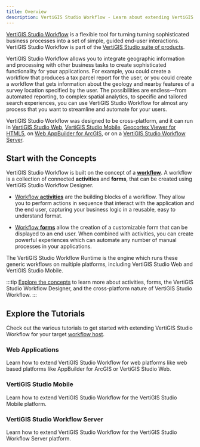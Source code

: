 ```yaml
---
title: Overview
description: VertiGIS Studio Workflow - Learn about extending VertiGIS Studio Workflow
---
```



[VertiGIS Studio Workflow](https://www.vertigisstudio.com/products/vertigis-studio-workflow/) is a flexible tool for turning turning sophisticated business processes into a set of simple, guided end-user interactions. VertiGIS Studio Workflow is part of the [VertiGIS Studio suite of products](https://www.vertigisstudio.com/products/).

VertiGIS Studio Workflow allows you to integrate geographic information and processing with other business tasks to create sophisticated functionality for your applications. For example, you could create a workflow that produces a tax parcel report for the user, or you could create a workflow that gets information about the geology and nearby features of a survey location specified by the user. The possibilities are endless—from automated reporting, to complex spatial analytics, to specific and tailored search experiences, you can use VertiGIS Studio Workflow for almost any process that you want to streamline and automate for your users.

VertiGIS Studio Workflow was designed to be cross-platform, and it can run in [VertiGIS Studio Web](https://www.vertigisstudio.com/products/vertigis-studio-web/), [VertiGIS Studio Mobile](https://www.vertigisstudio.com/products/vertigis-studio-mobile/), [Geocortex Viewer for HTML5](https://docs.vertigisstudio.com/essentials/gvh/), on [Web AppBuilder for ArcGIS](https://www.esri.com/en-us/arcgis/products/web-appbuilder/overview), or on a [VertiGIS Studio Workflow Server](https://docs.vertigisstudio.com/workflow/latest/help/Default.htm#wf5/help/server-workflows.htm%3FTocPath%3DServer%2520Workflows%7C_____0).

<DesignerCallout />

## Start with the Concepts

VertiGIS Studio Workflow is built on the concept of a [**workflow**](key-concepts.mdx#workflow). A workflow is a collection of connected **activities** and **forms**, that can be created using VertiGIS Studio Workflow Designer.

-   [Workflow **activities**](key-concepts.mdx#activities) are the building blocks of a workflow. They allow you to perform actions in sequence that interact with the application and the end user, capturing your business logic in a reusable, easy to understand format.

-   [Workflow **forms**](key-concepts.mdx#form-elements) allow the creation of a customizable form that can be displayed to an end user. When combined with activities, you can create powerful experiences which can automate any number of manual processes in your applications.

The VertiGIS Studio Workflow Runtime is the engine which runs these generic workflows on multiple platforms, including VertiGIS Studio Web and VertiGIS Studio Mobile.

:::tip
[Explore the concepts](key-concepts.mdx) to learn more about activities, forms, the VertiGIS Studio Workflow Designer, and the cross-platform nature of VertiGIS Studio Workflow.
:::

## Explore the Tutorials

Check out the various tutorials to get started with extending VertiGIS Studio Workflow for your target [workflow host](key-concepts.mdx#vertigis-studio-workflow-hosts).

### Web Applications

Learn how to extend VertiGIS Studio Workflow for web platforms like web based platforms like AppBuilder for ArcGIS or VertiGIS Studio Web.

<UseCaseContainer>
    <UseCaseCard
        title="Implement a Custom Activity"
        description="Implement a custom activity for Web Applications"
        link={useBaseUrl(
            "docs/workflow/tutorial-web-calculate-logarithm-activity"
        )}
    />
    <UseCaseCard
        title="Implement a Custom Form Element"
        description="Implement a custom form for Web Applications"
        link={useBaseUrl(
            "docs/workflow/tutorial-web-implement-star-rating-form-element"
        )}
    />
</UseCaseContainer>

### VertiGIS Studio Mobile

Learn how to extend VertiGIS Studio Workflow for the VertiGIS Studio Mobile platform.

<UseCaseContainer>
    <UseCaseCard
        title="Implement a Custom Activity"
        description="Implement a custom activity for VertiGIS Studio Mobile applications"
        link={useBaseUrl(
            "docs/workflow/tutorial-mobile-calculate-logarithm-activity"
        )}
    />
    <UseCaseCard
        title="Implement a Custom Form Element"
        description="Implement a custom form for VertiGIS Studio Mobile applications"
        link={useBaseUrl(
            "docs/workflow/tutorial-mobile-activity-indicator-form-element"
        )}
    />
</UseCaseContainer>

### VertiGIS Studio Workflow Server

Learn how to extend VertiGIS Studio Workflow for the VertiGIS Studio Workflow Server platform.

<UseCaseContainer>
    <UseCaseCard
        title="Implement a Custom Activity"
        description="Implement a custom activity for VertiGIS Studio Workflow Server"
        link={useBaseUrl(
            "docs/workflow/tutorial-server-calculate-logarithm-activity"
        )}
    />
    <UseCaseCard
        title="Reference a Third Party Library"
        description="Reference a third party library in custom VertiGIS Studio Workflow Server activities."
        link={useBaseUrl(
            "docs/workflow/sdk-server-reference-third-party-library"
        )}
    />
</UseCaseContainer>
